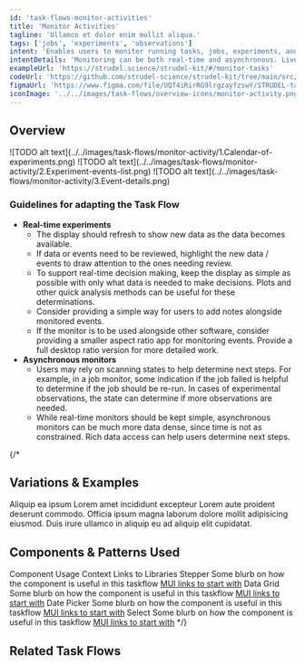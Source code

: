 ```yaml
---
id: 'task-flows-monitor-activities'
title: 'Monitor Activities'
tagline: 'Ullamco et dolor enim mollit aliqua.'
tags: ['jobs', 'experiments', 'observations']
intent: 'Enables users to monitor running tasks, jobs, experiments, and observational studies and make decisions based on the status of those activities.'
intentDetails: 'Monitoring can be both real-time and asynchronous. Live monitoring of experiments helps teams determine if something has gone wrong and the experiment needs to be stopped (such as in cases where there are problems with an instrument). Asynchronous task monitoring can be used to determine if the task should be run again in cases of failures.'
exampleUrl: 'https://strudel.science/strudel-kit/#/monitor-tasks'
codeUrl: 'https://github.com/strudel-science/strudel-kit/tree/main/src/app/monitor-tasks'
figmaUrl: 'https://www.figma.com/file/UQT4iRirRG9lrgzayfzswY/STRUDEL-task-flows?type=design&node-id=10%3A67734&mode=design&t=YPdwq8c0BdXx5Um8-1'
iconImage: '../../images/task-flows/overview-icons/monitor-activity.png'
---
```


## Overview

<Grid container spacing={4}>
  <Grid item xs={6} md={4}>
    ![TODO alt text](../../images/task-flows/monitor-activity/1.Calendar-of-experiments.png)
  </Grid>
  <Grid item xs={6} md={4}>
    ![TODO alt text](../../images/task-flows/monitor-activity/2.Experiment-events-list.png)
  </Grid>
  <Grid item xs={6} md={4}>
    ![TODO alt text](../../images/task-flows/monitor-activity/3.Event-details.png)
  </Grid>
</Grid>

### Guidelines for adapting the Task Flow

<ul>
  <li>
    <b>Real-time experiments</b>
    <ul>
      <li>
        The display should refresh to show new data as the data becomes available.
      </li>
      <li>
        If data or events need to be reviewed, highlight the new data / events to draw attention to the ones needing review.
      </li>
      <li>
        To support real-time decision making, keep the display as simple as possible with only what data is needed to make decisions. Plots and other quick analysis methods can be useful for these determinations.
      </li>
      <li>
        Consider providing a simple way for users to add notes alongside monitored events.
      </li>
      <li>
        If the monitor is to be used alongside other software, consider providing a smaller aspect ratio app for monitoring events. Provide a full desktop ratio version for more detailed work.
      </li>
    </ul>
  </li>
  <li>
    <b>Asynchronous monitors</b>
    <ul>
      <li>
        Users may rely on scanning states to help determine next steps. For example, in a job monitor, some indication if the job failed is helpful to determine if the job should be re-run. In cases of experimental observations, the state can determine if more observations are needed.
      </li>
      <li>
        While real-time monitors should be kept simple, asynchronous monitors can be much more data dense, since time is not as constrained. Rich data access can help users determine next steps.
      </li>
    </ul>
  </li>
</ul>

{/*
## Variations & Examples

Aliquip ea ipsum Lorem amet incididunt excepteur Lorem aute proident deserunt commodo. Officia ipsum magna laborum dolore mollit adipisicing eiusmod. Duis irure ullamco in aliquip eu ad aliquip elit cupidatat.

## Components & Patterns Used

<InfoTable>
  <TableHead>
    <TableRow>
      <TableCell>Component</TableCell>
      <TableCell>Usage Context</TableCell>
      <TableCell>Links to Libraries</TableCell>
    </TableRow>
  </TableHead>
  <TableBody>
    <TableRow>
      <TableCell>Stepper</TableCell>
      <TableCell>Some blurb on how the component is useful in this taskflow</TableCell>
      <TableCell><a href="https://mui.com/material-ui/react-stepper/" target="_blank">MUI links to start with</a></TableCell>
    </TableRow>
    <TableRow>
      <TableCell>Data Grid</TableCell>
      <TableCell>Some blurb on how the component is useful in this taskflow</TableCell>
      <TableCell><a href="https://mui.com/x/react-data-grid/" target="_blank">MUI links to start with</a></TableCell>
    </TableRow>
    <TableRow>
      <TableCell>Date Picker</TableCell>
      <TableCell>Some blurb on how the component is useful in this taskflow</TableCell>
      <TableCell><a href="https://mui.com/x/react-date-pickers/" target="_blank">MUI links to start with</a></TableCell>
    </TableRow>
    <TableRow>
      <TableCell>Select</TableCell>
      <TableCell>Some blurb on how the component is useful in this taskflow</TableCell>
      <TableCell><a href="https://mui.com/material-ui/react-select/">MUI links to start with</a></TableCell>
    </TableRow>
  </TableBody>
</InfoTable>
*/}

## Related Task Flows

<Grid container spacing={4}>
  <Grid item md={6}>
    <TaskFlowCard name="Track State" />
  </Grid>
  <Grid item md={6}>
    <TaskFlowCard name="Explore Data" />
  </Grid>
</Grid>